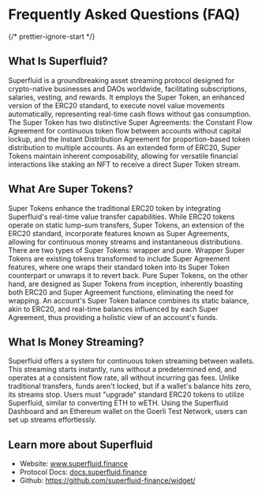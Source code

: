 # Frequently Asked Questions (FAQ)

{/* prettier-ignore-start */}

## What Is Superfluid?

Superfluid is a groundbreaking asset streaming protocol designed for crypto-native businesses and DAOs worldwide,
facilitating subscriptions, salaries, vesting, and rewards. It employs the Super Token, an enhanced version of the ERC20 standard,
to execute novel value movements automatically, representing real-time cash flows without gas consumption. The Super Token has two distinctive Super Agreements:
the Constant Flow Agreement for continuous token flow between accounts without capital lockup, and the Instant Distribution Agreement for proportion-based token
distribution to multiple accounts. As an extended form of ERC20, Super Tokens maintain inherent composability, allowing for versatile financial interactions like staking
an NFT to receive a direct Super Token stream.

## What Are Super Tokens?

Super Tokens enhance the traditional ERC20 token by integrating Superfluid's
real-time value transfer capabilities. While ERC20 tokens operate on static lump-sum transfers,
Super Tokens, an extension of the ERC20 standard, incorporate features known as Super Agreements,
allowing for continuous money streams and instantaneous distributions. There are two types of Super Tokens:
wrapper and pure. Wrapper Super Tokens are existing tokens transformed to include Super Agreement features,
where one wraps their standard token into its Super Token counterpart or unwraps it to revert back.
Pure Super Tokens, on the other hand, are designed as Super Tokens from inception, inherently boasting both
ERC20 and Super Agreement functions, eliminating the need for wrapping. An account's Super Token balance combines its static balance,
akin to ERC20, and real-time balances influenced by each Super Agreement, thus providing a holistic view of an account's funds.

## What Is Money Streaming?

Superfluid offers a system for continuous token streaming between wallets. This streaming starts instantly, runs without a predetermined end,
and operates at a consistent flow rate, all without incurring gas fees. Unlike traditional transfers, funds aren't locked, but if a wallet's balance hits zero,
its streams stop. Users must "upgrade" standard ERC20 tokens to utilize Superfluid, similar to converting ETH to wETH. Using the Superfluid Dashboard and
an Ethereum wallet on the Goerli Test Network, users can set up streams effortlessly.

## Learn more about Superfluid

- Website: www.superfluid.finance
- Protocol Docs: [docs.superfluid.finance](https://docs.superfluid.finance)
- Github: https://github.com/superfluid-finance/widget/
